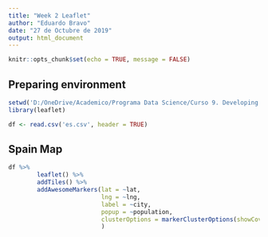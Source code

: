 ---
title: "Week 2 Leaflet"
author: "Eduardo Bravo"
date: "27 de Octubre de 2019"
output: html_document
---

```{r setup, include=FALSE}
knitr::opts_chunk$set(echo = TRUE, message = FALSE)
```

## Preparing environment

```{r preparing environment, warning=FALSE}
setwd('D:/OneDrive/Academico/Programa Data Science/Curso 9. Developing Data Products/Semana 2/Leaflet')
library(leaflet)

df <- read.csv('es.csv', header = TRUE)
```


## Spain Map

```{r leaflet map}
df %>%
        leaflet() %>%
        addTiles() %>%
        addAwesomeMarkers(lat = ~lat, 
                          lng = ~lng, 
                          label = ~city,
                          popup = ~population,
                          clusterOptions = markerClusterOptions(showCoverageOnHover = FALSE)
                          )
```


